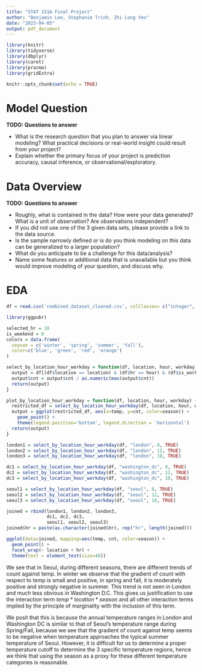 ```yaml
---
title: "STAT 151A Final Project"
author: "Benjamin Lee, Stephanie Trinh, Zhi Long Yeo"
date: "2023-04-05"
output: pdf_document
---
```


```r
library(knitr)
library(tidyverse)
library(dbplyr)
library(caret)
library(pracma)
library(gridExtra)

knitr::opts_chunk$set(echo = TRUE)
```

# Model Question

**TODO: Questions to answer**

-   What is the research question that you plan to answer via linear modeling? What practical decisions or real-world insight could result from your project?
-   Explain whether the primary focus of your project is prediction accuracy, causal inference, or observational/exploratory.

# Data Overview

**TODO: Questions to answer**

-   Roughly, what is contained in the data? How were your data generated? What is a unit of observation? Are observations independent?
-   If you did not use one of the 3 given data sets, please provide a link to the data source.
-   Is the sample narrowly defined or is do you think modeling on this data can be generalized to a larger population?
-   What do you anticipate to be a challenge for this data/analysis?
-   Name some features or additional data that is unavailable but you think would improve modeling of your question, and discuss why.

# EDA
``` r
df = read.csv('combined_dataset_cleaned.csv', colClasses= c("integer", "character", "logical", "character", "numeric", "numeric", "numeric", "integer", "integer", "integer", "integer", "integer", "character", "integer", "logical", "logical"))
```

```r
library(ggpubr)

selected_hr = 18
is_weekend = 0
colors = data.frame(
  season = c('winter', 'spring', 'summer', 'fall'),
  color=c('blue', 'green', 'red', 'orange')
)

select_by_location_hour_workday = function(df, location, hour, workday) {
  output = df[(df$location == location) & (df$hr == hour) & (df$is_workday == workday), ]
  output$cnt = output$cnt / as.numeric(max(output$cnt))
  return(output)
}

plot_by_location_hour_workday = function(df, location, hour, workday) {
  restricted_df = select_by_location_hour_workday(df, location, hour, workday)
  output = ggplot(restricted_df, aes(x=temp, y=cnt, color=season)) +
    geom_point() + 
    theme(legend.position='bottom', legend.direction = 'horizontal')
  return(output)
}

london1 = select_by_location_hour_workday(df, "london", 8, TRUE)
london2 = select_by_location_hour_workday(df, "london", 12, TRUE)
london3 = select_by_location_hour_workday(df, "london", 18, TRUE)

dc1 = select_by_location_hour_workday(df, "washington_dc", 8, TRUE)
dc2 = select_by_location_hour_workday(df, "washington_dc", 12, TRUE)
dc3 = select_by_location_hour_workday(df, "washington_dc", 18, TRUE)

seoul1 = select_by_location_hour_workday(df, "seoul", 8, TRUE)
seoul2 = select_by_location_hour_workday(df, "seoul", 12, TRUE)
seoul3 = select_by_location_hour_workday(df, "seoul", 18, TRUE)

joined = rbind(london1, london2, london3,
               dc1, dc2, dc3,
               seoul1, seoul2, seoul3)
joined$hr = paste(as.character(joined$hr), rep("hr", length(joined)))

ggplot(data=joined, mapping=aes(temp, cnt, color=season)) + 
  geom_point() + 
  facet_wrap(~ location + hr) + 
  theme(text = element_text(size=40))
```

We see that in Seoul, during different seasons, there are different trends of count against temp. In winter we observe that the gradient of count with respect to temp is small and positive, in spring and fall, it is moderately positive and strongly negative in summer. This trend is not seen in London and much less obvious in Washington D.C. This gives us justification to use the interaction term $temp*location*season$ and all other interaction terms implied by the principle of marginality with the inclusion of this term.

We posit that this is because the annual temperature ranges in London and Washington DC is similar to that of Seoul's temperature range during Spring/Fall, because we see that the gradient of count against temp seems to be negative when temperature approaches the typical summer temperature of Seoul. However, it is difficult for us to determine a proper temperature cutoff to determine the 3 specific temperature regions, hence we think that using the season as a proxy for these different temperature categories is reasonable.
